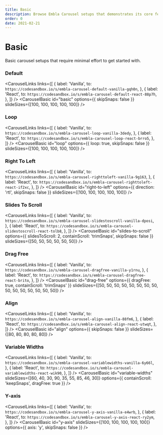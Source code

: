 ```yaml
---
title: Basic
description: Browse Embla Carousel setups that demonstrates its core features.
order: 0
date: 2021-02-21
---
```



# Basic

Basic carousel setups that require minimal effort to get started with.

### Default

<CarouselLinks
  links={[
    {
      label: 'Vanilla',
      to: `https://codesandbox.io/s/embla-carousel-default-vanilla-gqh0n`,
    },
    {
      label: 'React',
      to: `https://codesandbox.io/s/embla-carousel-default-react-88p7h`,
    },
  ]}
/>
<CarouselBasic
  id="basic"
  options={{ skipSnaps: false }}
  slideSizes={[100, 100, 100, 100, 100]}
/>

### Loop

<CarouselLinks
  links={[
    {
      label: 'Vanilla',
      to: `https://codesandbox.io/s/embla-carousel-loop-vanilla-3dedy`,
    },
    {
      label: 'React',
      to: `https://codesandbox.io/s/embla-carousel-loop-react-brro5`,
    },
  ]}
/>
<CarouselBasic
  id="loop"
  options={{ loop: true, skipSnaps: false }}
  slideSizes={[100, 100, 100, 100, 100]}
/>

### Right To Left

<CarouselLinks
  links={[
    {
      label: 'Vanilla',
      to: `https://codesandbox.io/s/embla-carousel-righttoleft-vanilla-9g163`,
    },
    {
      label: 'React',
      to: `https://codesandbox.io/s/embla-carousel-righttoleft-react-if2xc`,
    },
  ]}
/>
<CarouselBasic
  id="right-to-left"
  options={{ direction: 'rtl', skipSnaps: false }}
  slideSizes={[100, 100, 100, 100, 100]}
/>

### Slides To Scroll

<CarouselLinks
  links={[
    {
      label: 'Vanilla',
      to: `https://codesandbox.io/s/embla-carousel-slidestoscroll-vanilla-dposi`,
    },
    {
      label: 'React',
      to: `https://codesandbox.io/s/embla-carousel-slidestoscroll-react-tolb8`,
    },
  ]}
/>
<CarouselBasic
  id="slides-to-scroll"
  options={{ slidesToScroll: 2, containScroll: 'trimSnaps', skipSnaps: false }}
  slideSizes={[50, 50, 50, 50, 50, 50]}
/>

### Drag Free

<CarouselLinks
  links={[
    {
      label: 'Vanilla',
      to: `https://codesandbox.io/s/embla-carousel-dragfree-vanilla-y1rnu`,
    },
    {
      label: 'React',
      to: `https://codesandbox.io/s/embla-carousel-dragfree-react-brito`,
    },
  ]}
/>
<CarouselBasic
  id="drag-free"
  options={{ dragFree: true, containScroll: 'trimSnaps' }}
  slideSizes={[50, 50, 50, 50, 50, 50, 50, 50, 50, 50, 50, 50, 50, 50, 50]}
/>

### Align

<CarouselLinks
  links={[
    {
      label: 'Vanilla',
      to: `https://codesandbox.io/s/embla-carousel-align-vanilla-88fm6`,
    },
    {
      label: 'React',
      to: `https://codesandbox.io/s/embla-carousel-align-react-utwqt`,
    },
  ]}
/>
<CarouselBasic
  id="align"
  options={{ skipSnaps: false }}
  slideSizes={[80, 80, 80, 80, 80]}
/>

### Variable Widths

<CarouselLinks
  links={[
    {
      label: 'Vanilla',
      to: `https://codesandbox.io/s/embla-carousel-variablewidths-vanilla-6y66l`,
    },
    {
      label: 'React',
      to: `https://codesandbox.io/s/embla-carousel-variablewidths-react-wik90`,
    },
  ]}
/>
<CarouselBasic
  id="variable-widths"
  slideSizes={[60, 40, 30, 90, 35, 55, 85, 46, 30]}
  options={{ containScroll: 'keepSnaps', dragFree: true }}
/>

### Y-axis

<CarouselLinks
  links={[
    {
      label: 'Vanilla',
      to: `https://codesandbox.io/s/embla-carousel-y-axis-vanilla-e4wrb`,
    },
    {
      label: 'React',
      to: `https://codesandbox.io/s/embla-carousel-y-axis-react-ry2ym`,
    },
  ]}
/>
<CarouselBasic
  id="y-axis"
  slideSizes={[100, 100, 100, 100, 100]}
  options={{ axis: 'y', skipSnaps: false }}
/>
